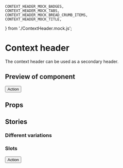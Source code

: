 
	CONTEXT_HEADER_MOCK_BADGES,
	CONTEXT_HEADER_MOCK_TABS,
	CONTEXT_HEADER_MOCK_BREAD_CRUMB_ITEMS,
	CONTEXT_HEADER_MOCK_TITLE,
} from './ContextHeader.mock.js';

<Meta title="ContextHeader" component={ContextHeader} />

# Context header

The context header can be used as a secondary header.

## Preview of component

<Preview>
	<Story name='Base'>
		<ContextHeader tabs={CONTEXT_HEADER_MOCK_TABS} badges={CONTEXT_HEADER_MOCK_BADGES} title={CONTEXT_HEADER_MOCK_TITLE}>
			<ContextHeaderTopSection>
				<Breadcrumbs items={CONTEXT_HEADER_MOCK_BREAD_CRUMB_ITEMS}/>
			</ContextHeaderTopSection>
			<ContextHeaderActionsSection>
				<Button>Action</Button>
			</ContextHeaderActionsSection>
		</ContextHeader>
	</Story>
</Preview>

## Props

<Props of={ContextHeader} />

## Stories

### Different variations

<Preview isColumn>
	<Story name="title">
		<ContextHeader title={CONTEXT_HEADER_MOCK_TITLE} />
	</Story>
	<Story name="title with badge">
		<ContextHeader title={CONTEXT_HEADER_MOCK_TITLE} badges={CONTEXT_HEADER_MOCK_BADGES} />
	</Story>
	<Story name="title with tabs">
		<ContextHeader title={CONTEXT_HEADER_MOCK_TITLE} tabs={CONTEXT_HEADER_MOCK_TABS} />
	</Story>
</Preview>

### Slots

<Preview isColumn>
	<Story name="top section">
		<ContextHeader title={CONTEXT_HEADER_MOCK_TITLE}>
			<ContextHeaderTopSection>
				<Breadcrumbs items={CONTEXT_HEADER_MOCK_BREAD_CRUMB_ITEMS}/>
			</ContextHeaderTopSection>
		</ContextHeader>
	</Story>
	<Story name="action section">
		<ContextHeader title={CONTEXT_HEADER_MOCK_TITLE}>
			<ContextHeaderActionsSection>
				<Button>Action</Button>
			</ContextHeaderActionsSection>
		</ContextHeader>
	</Story>
</Preview>
